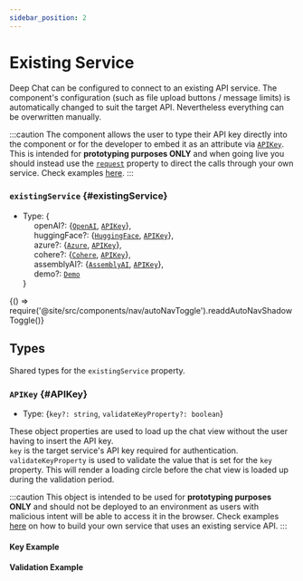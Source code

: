 ```yaml
---
sidebar_position: 2
---
```


# Existing Service

Deep Chat can be configured to connect to an existing API service. The component's configuration
(such as file upload buttons / message limits) is automatically changed to suit the target API.
Nevertheless everything can be overwritten manually. <br />

:::caution
The component allows the user to type their API key directly into the component or for the developer to embed it as an attribute via [`APIKey`](HERE). This is
intended for **prototyping purposes ONLY** and when going live you should instead use the [`request`](HERE) property to direct the calls through your own service.
Check examples [here](https://github.com/OvidijusParsiunas/deep-chat/tree/main/other-packages/servers).
:::

### `existingService` {#existingService}

- Type: {<br />
  &nbsp;&nbsp;&nbsp;&nbsp; openAI?: {[`OpenAI`](HERE), [`APIKey`](HERE)}, <br />
  &nbsp;&nbsp;&nbsp;&nbsp; huggingFace?: {[`HuggingFace`](HERE), [`APIKey`](HERE)}, <br />
  &nbsp;&nbsp;&nbsp;&nbsp; azure?: {[`Azure`](HERE), [`APIKey`](HERE)}, <br />
  &nbsp;&nbsp;&nbsp;&nbsp; cohere?: {[`Cohere`](HERE), [`APIKey`](HERE)}, <br />
  &nbsp;&nbsp;&nbsp;&nbsp; assemblyAI?: {[`AssemblyAI`](HERE), [`APIKey`](HERE)}, <br />
  &nbsp;&nbsp;&nbsp;&nbsp; demo?: [`Demo`](HERE) <br />
  }


<BrowserOnly>{() => require('@site/src/components/nav/autoNavToggle').readdAutoNavShadowToggle()}</BrowserOnly>

## Types

Shared types for the `existingService` property.

### `APIKey` {#APIKey}

- Type: {`key?: string`, `validateKeyProperty?: boolean`}

These object properties are used to load up the chat view without the user having to insert the API key. <br />
`key` is the target service's API key required for authentication. <br />
`validateKeyProperty` is used to validate the value that is set for the `key` property. This will render a loading circle before the chat view
is loaded up during the validation period.

:::caution
This object is intended to be used for **prototyping purposes ONLY** and should not be deployed to an environment as users with malicious intent will be able to access it in the browser.
Check examples [here](https://github.com/OvidijusParsiunas/deep-chat/tree/main/other-packages/servers) on how to build your own service that uses an existing service API.
:::

#### Key Example

<ComponentContainer>
  <DeepChatBrowser
    existingService={{
      openAI: {
        key: 'placeholder key',
        chat: {systemPrompt: 'Assist me with anything you can'},
      },
    }}
  ></DeepChatBrowser>
</ComponentContainer>

#### Validation Example

<ComponentContainer>
  <DeepChatBrowser
    existingService={{
      openAI: {
        key: 'incorrect key',
        validateKeyProperty: true,
        chat: {systemPrompt: 'Assist me with anything you can'},
      },
    }}
  ></DeepChatBrowser>
</ComponentContainer>
